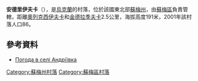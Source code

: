 {{coord|51|7|38|N|34|49|24|E|scale:100000|display=title}}

'''安德里伊夫卡'''（{{lang-uk|Андріївка}}），是[[烏克蘭|烏克蘭]]的村落，位於該國東北部[[蘇梅州|蘇梅州]]，由[[蘇梅區|蘇梅區]]負責管轄，距離[[奧列克西伊夫卡_(蘇梅區)|奧列克西伊夫卡]]和[[金德拉季夫卡_(蘇梅州)|金德拉季夫卡]]2.5公里，海拔高度191米，2001年該村落人口86。

==參考資料==
* [http://weather.in.ua/ua/symskaja/133 Погода в селі Андріївка] {{Wayback|url=http://weather.in.ua/ua/symskaja/133 |date=20160305112339 }}

{{DEFAULTSORT:Андріївка}}
[[Category:蘇梅州村落|Category:蘇梅州村落]]
[[Category:蘇梅區村落|Category:蘇梅區村落]]


{{Sumy-geo-stub}}